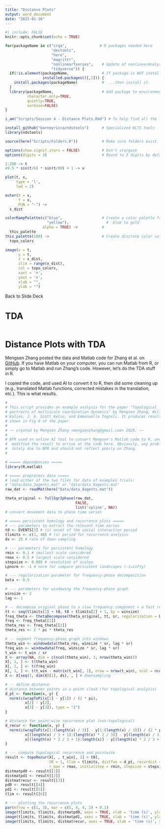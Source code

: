 ```yaml
---
title: "Distance Plots"
output: word_document
date: "2025-01-16"
---
```



```r
#| include: FALSE
knitr::opts_chunk$set(echo = TRUE)

for(packageName in c("crqa",               # R packages needed here
                     "devtools",
                     "here",
                     "magrittr",
                     "nonlinearTseries",    # Update of nonlinearAnalysis
                     "tidyverse")) {
  if(!is.element(packageName,               # If package is NOT installed...
                 installed.packages()[,1])) {
    install.packages(packageName)           #  ...then install it.
  }
  library(packageName,                      # Add package to environment
          character.only=TRUE,
          quietly=TRUE,
          verbose=FALSE)
}

i_am("Scripts/Session 4 - Distance Plots.Rmd") # To help find all the files.

install_github("barneyricca/ndstools")      # Specialized NLTS tools
library(ndstools)

source(here("Scripts/Folders.R"))           # Make sure folders exist.

options(show.signif.stars = FALSE)          # Don't stargaze
options(digits = 3)                         # Round to 3 digits by default
```

```r

1:200 -> t
49.5 * sin(t/6) * sin(t/80) + 1 -> x

plot(t, x, 
     type = 'l', 
     lwd = 2)

outer(X = x,
      Y = x,
      FUN = "-") ->
  x_dist

colorRampPalette(c("blue",                  # Create a color palette from
                   "yellow"),                 #  blue to gold
                 alpha = TRUE) ->           # 
  this_palette
this_palette(100) ->                        # Create discrete color values 
  topo_colors

image(x = t,
      y = t,
      z = x_dist,
      zlim = range(x_dist),
      col = topo_colors,
      xaxt = 'n',
      yaxt = 'n',
      xlab = "",
      ylab = "")

```

Back to Slide Deck

# TDA

```r

```


# Distance Plots with TDA


Mengsen Zhang posted the data and Matlab code for Zhang et al. on [GitHub](https://github.com/mengsenz/TopoDynamics/tree/master). If you have Matlab on your computer, you can run Matlab from R, or simply go to Matlab and run Zhang's code. However, let's do the TDA stuff in R.

I copied the code, and used AI to convert it to R, then did some cleaning up (e.g., translated Matlab functions, corrected mistakes in the translation, etc.). This is what results.

```r
#
# This script provides an example analysis for the paper "Topological
# portraits of multiscale coordination dynamics" by Mengsen Zhang, William D.
# Kalies, J. A. Scott Kelso, and Emmanuelle Tognoli. It produces results
# shown in Fig 8 of the paper.
#
# ~~ created by Mengsen Zhang <mengsenzhang@gmail.com> 2020. ~~
#
# BPR used on online AI tool to convert Mengsen's Matlab code to R, and then 
#  modified the result to arrive at the code here. Obviously, any problems are
#  solely due to BPR and should not reflect poorly on Zhang.
#

# ===== dependencies =====
library(R.matlab)

# ===== preprocess data =====
# load either of the two files for data of examples trials: 
# "data/data_3agents.mat" or "data/data_8agents.mat"
raw_dat <- readMat(here("Data/data_8agents.mat"))

theta_original <- fullSqr2phase(raw_dat, 
                                FALSE, 
                                list('spline', NA)) 
# convert movement data to phase time series

# ===== persistent homology and recurrence plots =====
# --- parameters to extract the relevant time series
t0 <- EVENTS[3] # (s) onset of the social interaction period
tlimits <- c(1, 48) # (s) period for recurrence analysis
ds <- 25 # rate of down-sampling

# --- parameters for persistent homology
rmin <- 0.1 # smallest scale considered
rmax <- 0.5 # largest scale considered
stepsize <- 0.005 # resolution of scales
Lpnorm <- -1 # norm for compare persistent landscapes (-1=infty)

# --- regularization parameter for frequency-phase decomposition
beta <- 0.5

# --- parameters for windowing the frequency-phase graph
winsize <- 2
lag <- 1

# -- decompose original phase to a slow frequency component + a fast residual phase component
tt <- seq(tlimits[1] + t0, t0 + tlimits[2] + 1, by = winsize)
freq_theta <- thetaDecompose(theta_original, tt, sr, regularization = beta)
freq <- freq_theta[[1]]
theta_res <- freq_theta[[2]]
theta_res <- 2 * pi * theta_res

# -- segment frequency-phase graph into windows
theta_win <- windowdata(theta_res, winsize * sr, lag * sr)
freq_win <- windowdata(freq, winsize * sr, lag * sr)
t_win <- t_win / sr
X <- array(NA, dim = c(ncol(theta_win), 3, nrow(theta_win)))
X[, 1, ] <- t(theta_win)
X[, 2, ] <- t(freq_win)
X[, 3, ] <- t(t_win - matrix(t_win[, 1], nrow = nrow(t_win), ncol = ncol(t_win), byrow = TRUE))
X <- X[seq(1, dim(X)[1], ds), , ] # downsampling

# -- define distance
# distance between points in a point cloud (for topological analysis)
d_pt <- function(x, y) {
  norm(c(wrapToPi(x[1] - y[1]) / (2 * pi),
         x[2] - y[2],
         x[3] - y[3]), type = "2")
}

# distance for point-wise recurrence plot (non-topological)
d_recur <- function(x, y) {
  norm(c(wrapToPi(x[1:(length(x) / 3)] - y[1:(length(x) / 3)]) / (2 * pi),
         x[(length(x) / 3 + 1):(length(x) * 2 / 3)] - y[(length(x) / 3 + 1):(length(x) * 2 / 3)],
         x[(length(x) * 2 / 3 + 1):length(x)] - y[(length(x) * 2 / 3 + 1):length(x)]), type = "2")
}

# --- compute topological recurrence and pointwise            
result <- topoRecur(X[, , t_win[, 1] > t0], 
                    SR = 1, tlim = tlimits, distfun = d_pt, recurdist = d_recur,
                    r_max = rmax, initialstep = rmin, stepsize = stepsize, topodist = Lpnorm)
distmatpd0 <- result[[1]]
distmatpd1 <- result[[2]]
distmatrecur <- result[[3]]
pd0 <- result[[4]]
pd1 <- result[[5]]
tlim <- result[[6]]

# --- plotting the recurrence plots
par(mfrow = c(1, 3), mar = c(5, 4, 4, 2) + 0.1)
image(tlimits, tlimits, distmatpd0, axes = TRUE, xlab = 'time (s)', ylab = 'time (s)', main = 'H_0')
image(tlimits, tlimits, distmatpd1, axes = TRUE, xlab = 'time (s)', ylab = 'time (s)', main = 'H_1')
image(tlimits, tlimits, distmatrecur, axes = TRUE, xlab = 'time (s)', ylab = 'time (s)', main = 'pointwise')



```

